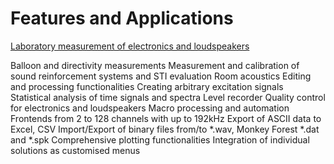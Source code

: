 # Features and Applications

[Laboratory measurement of electronics and loudspeakers](/en/features/laboratory-measurement-of-electronics-and-loudspeakers)

Balloon and directivity measurements
Measurement and calibration of sound reinforcement systems and STI evaluation
Room acoustics
Editing and processing functionalities
Creating arbitrary excitation signals
Statistical analysis of time signals and spectra
Level recorder
Quality control for electronics and loudspeakers
Macro processing and automation
Frontends from 2 to 128 channels with up to 192kHz
Export of ASCII data to Excel, CSV
Import/Export of binary files from/to *.wav, Monkey Forest *.dat and *.spk
Comprehensive plotting functionalities
Integration of individual solutions as customised menus